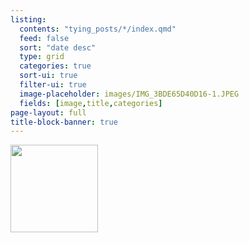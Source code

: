```yaml
---
listing:
  contents: "tying_posts/*/index.qmd"
  feed: false
  sort: "date desc"
  type: grid
  categories: true
  sort-ui: true
  filter-ui: true
  image-placeholder: images/IMG_3BDE65D40D16-1.JPEG
  fields: [image,title,categories]
page-layout: full
title-block-banner: true
---
```


[![](https://www.discountflies.com/mm5/graphics/00000001/2/Prince-Nymph-Red-Collar.jpg){width="140"}](https://www.clearwaterflycasters.com/flies%20by%20monthcolored.pdf)
